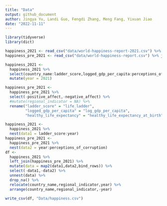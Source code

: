 ```yaml
---
title: "Data"
output: github_document
author: Jingya Yu, Landi Guo, Fengdi Zhang, Meng Fang, Yixuan Jiao
date: "2022-11-11"
---
```


```r
library(tidyverse)
library(dict)
```


```r
happiness_2021 <- read_csv("data/world-happiness-report-2021.csv") %>% janitor::clean_names()
happiness_pre_2021 <- read_csv("data/world-happiness-report.csv") %>% janitor::clean_names()

happiness_2021 <-
  happiness_2021 %>%
  select(country_name:ladder_score,logged_gdp_per_capita:perceptions_of_corruption) %>%
  mutate(year = 2021) 

happiness_pre_2021 <-
  happiness_pre_2021 %>%
  select(-positive_affect,-negative_affect) %>%
  #mutate(regional_indicator = NA) %>%
  rename("ladder_score" = "life_ladder", 
         "logged_gdp_per_capita" = "log_gdp_per_capita",
         "healthy_life_expectancy" = "healthy_life_expectancy_at_birth")

happiness_2021 <- 
  happiness_2021 %>%
  nest(data1 = ladder_score:year)
happiness_pre_2021 <- 
  happiness_pre_2021 %>%
  nest(data2 = year:perceptions_of_corruption)
df <- 
  happiness_2021 %>%
  left_join(happiness_pre_2021) %>%
  mutate(data = map2(data1,data2,bind_rows)) %>%
  select(-data1,-data2) %>%
  unnest(data) %>%
  drop_na() %>%
  relocate(country_name,regional_indicator,year) %>%
  arrange(country_name,regional_indicator,-year)
```

```r
write_csv(df, "Data/happiness.csv")
```